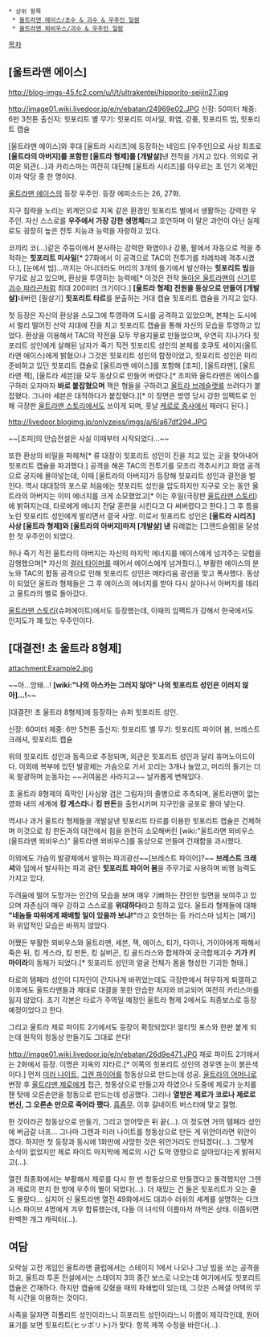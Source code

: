 * 상위 항목
  * [[울트라맨 에이스/초수 & 괴수 & 우주인 일람]]
  * [[울트라맨 뫼비우스/괴수 & 우주인 일람]]

[[목차]]
== [울트라맨 에이스] ==
http://blog-imgs-45.fc2.com/u/l/t/ultrakentei/hipporito-seijin27.jpg

http://image01.wiki.livedoor.jp/e/n/ebatan/24969e02.JPG
신장: 50미터
체중: 6만 3천톤
출신지: 힛포리트 별
무기: 힛포리트 미사일, 화염, 강풍, 힛포리트 빔, 힛포리트 캡슐

[울트라맨 에이스]와 후대 [울트라 시리즈]에 등장하는 네임드 [우주인]으로 사상 최초로 '''[울트라의 아버지]를 포함한 [울트라 형제]를 [개발살]'''낸 전적을 가지고 있다. 의외로 귀여운 외관(...)과 카리스마는 여전히 대단해 [울트라 시리즈]를 아우르는 초 인기 외계인이자 악당 중 한 명이다.

[[울트라맨 에이스]]의 등장 우주인. 등장 에피소드는 26, 27화.

지구 침략을 노리는 외계인으로 지옥 같은 환경인 힛포리트 별에서 생활하는 강력한 우주인. 자신 스스로를 '''우주에서 가장 강한 생명체'''라고 호언하며 이 말은 과언이 아닌 실제로도 굉장히 높은 전투 지능과 능력을 자랑하고 있다. 

코끼리 코(...)같은 주둥이에서 분사하는 강력한 화염이나 강풍, 팔에서 자동으로 적을 추적하는 '''힛포리트 미사일'''[* 27화에서 이 공격으로 TAC의 전투기를 차례차례 격추시켰다.], [눈에서 빔]...까지는 아니더라도 머리의 3개의 돌기에서 발산하는 '''힛포리트 빔'''을 무기로 삼고 있으며, 환상을 투영하는 능력에[* 이것은 전작 [[돌아온 울트라맨]]의 [[신기루괴수 파라곤]]처럼 최대 200미터 크기이다.] '''[울트라 형제] 전원을 동상으로 만들어 [개발살]'''내버린 [필살기] '''힛포리트 타르'''를 분출하는 거대 캡슐 힛포리트 캡슐을 가지고 있다.

첫 등장은 자신의 환상을 스모그에 투영하여 도시를 공격하고 있었으며, 본체는 도시에서 멀리 떨어진 산악 지대에 진을 치고 힛포리트 캡슐을 통해 자신의 모습을 투영하고 있었다. 환상을 이용해서 TAC의 작전을 모두 무용지물로 만들었으며, 우연히 지나가다 힛포리트 성인에게 살해된 남자가 죽기 직전 힛포리트 성인의 본체를 호쿠토 세이지(울트라맨 에이스)에게 밝혔으나 그것은 힛포리트 성인의 함정이었고, 힛포리트 성인은 미리 준비하고 있던 힛포리트 캡슐로 [울트라맨 에이스]를 포함해 [조피], [울트라맨], [울트라맨 잭], [울트라 세븐]을 모두 동상으로 만들어 버렸다.[* 조피와 울트라맨은 에이스를 구하러 오자마자 '''바로 붙잡혔으며''' 잭은 형들을 구하려고 [[울트라 브레슬랫]]를 쓰려다가 붙잡혔다. 그나마 세븐은 대적하다가 붙잡혔다.][* 이 장면은 방영 당시 강한 임팩트로 인해 극장판 [[울트라맨 스토리]]에서도 쓰이게 되며, 훗날 [[케로로 중사]]에서 패러디 된다.]

http://livedoor.blogimg.jp/onlyzeiss/imgs/a/6/a67df294.JPG

~~[조피]의 안습전설은 사실 이때부터 시작되었다...~~

또한 환상의 비밀을 파헤쳐[* 류 대장이 힛포리트 성인이 진을 치고 있는 곳을 찾아내어 힛포리트 캡슐을 파괴했다.] 공격을 해온 TAC의 전투기를 모조리 격추시키고 화염 공격으로 궁지에 몰아넣는데, 이때 [울트라의 아버지]가 등장해 힛포리트 성인과 결전을 벌인다. 역시 대대장의 포스로 처음에는 힛포리트 성인을 압도하지만 지구로 오는 동안 울트라의 아버지는 이미 에너지를 크게 소모했었고[* 이는 후일(극장판 [[울트라맨 스토리]])에 밝혀지는데, 타로에게 에너지 전달 훈련을 시킨다고 다 써버렸다고 한다.] 그 후 틈을 노린 힛포리트 성인에게 발리면서 결국 사망. 이로서 힛포리트 성인은 '''[울트라 시리즈] 사상 [울트라 형제]와 [울트라의 아버지]마저 [개발살] 낸''' 유례없는 [그랜드슬램]을 달성한 첫 우주인이 되었다.

허나 죽기 직전 울트라의 아버지는 자신의 마지막 에너지를 에이스에게 넘겨주는 모험을 감행했으며[* 자신의 [[컬러 타이머]]를 떼어서 에이스에게 넘겨줬다.], 부활한 에이스의 분노와 TAC의 합동 공격으로 인해 힛포리트 성인은 메타리움 광선을 맞고 폭사했다. 동상이 되었던 울트라 형제들은 그 후 에이스의 에너지를 받아 다시 살아나서 아버지를 데리고 울트라의 별로 돌아갔다.

[[울트라맨 스토리]](슈퍼에이트)에서도 등장했는데, 이때의 임팩트가 강해서 한국에서도 인지도가 꽤 있는 우주인이다.

== [대결전! 초 울트라 8형제] ==
attachment:Example2.jpg

~~아...앙돼...! '''[wiki:"나의 아스카는 그러지 않아" 나의 힛포리트 성인은 이러지 않아]...!'''~~

[대결전! 초 울트라 8형제]에 등장하는 슈퍼 힛포리트 성인.

신장: 60미터
체중: 6만 5천톤
출신지: 힛포리트 별
무기: 힛포리트 파이어 봄, 브레스트 크래셔, 힛포리트 캡슐

위의 힛포리트 성인과 동족으로 추정되며, 외관은 힛포리트 성인과 달리 휴머노이드이다. 이외에 복부에 있던 발광체는 가슴으로 가서 꼬리는 3개나 늘었고, 머리의 돌기는 더욱 발광하며 눈동자는 ~~귀여움은 사라지고~~ 날카롭게 변해있다.

초 울트라 8형제의 흑막인 [사심왕 검은 그림자]의 졸병으로 추측되며, 울트라맨이 없는 영화 내의 세계에 '''킹 게스라'''나 '''킹 판돈'''을 출현시키며 지구인을 공포로 몰아 넣는다. 

역시나 과거 울트라 형제들을 개발살낸 힛포리트 타르를 이용한 힛포리트 캡슐은 건제하며 이것으로 킹 판돈과의 대전에서 힘을 완전히 소모해버린 [wiki:"울트라맨 뫼비우스(울트라맨 뫼비우스)" 울트라맨 뫼비우스]를 동상으로 만들며 건재함을 과시했다.

이외에도 가슴의 발광체에서 발하는 파괴광선~~[브레스트 파이어]?~~ '''브레스트 크래셔'''와 입에서 발사하는 파괴 광탄 '''힛포리트 파이어 봄'''을 주무기로 사용하며 비행 능력도 가지고 있다. 

두려움에 떨어 도망가는 인간의 모습을 보며 매우 기뻐하는 잔인한 일면을 보여주고 있으며 자존심이 매우 강하고 스스로를 '''위대하다'''라고 칭하고 있다. 울트라 형제들에 대해 '''"네놈들 따위에게 패배할 일이 있을까 보냐!"'''라고 호언하는 등 카리스마 넘치는 [패기]와 위압적인 모습은 바뀌지 않았다.

어쨌든 부활한 뫼비우스와 울트라맨, 세븐, 잭, 에이스, 티가, 다이나, 가이아에게 패해서 죽은 뒤, 킹 게스라, 킹 판돈, 킹 실버곤, 킹 골드라스와 합체하여 궁극합체괴수 '''기가 키마이라'''의 동체가 되었다.[* 힛포리트 성인의 얼굴 전체가 몸을 형성한 기괴한 형태.]

타로의 템페라 성인이 디자인이 간지나게 바뀌었는데도 극장판에서 허무하게 퇴갤하고 이후에도 울트라맨들과 제대로 대결을 못한 안습한 처지와 비교되어 여전히 카리스마를 잃지 않았다. 초기 각본은 타로가 주역일 예정인 울트라 형제 2에서도 최종보스로 등장 예정이었다고 한다.

그리고 울트라 제로 파이트 2기에서도 등장이 확정되었다! 얼티밋 포스와 한판 붙게 되는데 원작의 청동상 만들기도 그대로 쓴다!

http://image01.wiki.livedoor.jp/e/n/ebatan/26d9e471.JPG
제로 파이트 2기에서는 2화에서 등장. 이명은 지옥의 쟈타르.[* 이쪽의 힛포리트 성인의 경우엔 눈이 붉은색이다.] 먼저 [[미러 나이트]], [[그렌 파이어]]를 청동상으로 만드는데 성공. [[울트라의 어머니]]로 변장 후 [[울트라맨 제로]]에게 접근, 청동상으로 만들고자 하였으나 도중에 제로가 눈치를 챈 탓에 오른손만을 청동으로 만드는데 성공했다. 그러나 '''열받은 제로가 코로나 제로로 변신, 그 오른손 만으로 죽어라 팼다'''. [[흠좀무]]. 이후 갈네이트 버스터에 맞고 절명.

한 것이라곤 청동상으로 만들기, 그리고 얻어맞은 뒤 끝(...). 이 정도면 거의 템페라 성인에 버금갈 너프... 그나마 그렌과 미러 나이트를 청동상으로 만든 게 위안이라면 위안이겠다. 하지만 첫 등장과 동시에 1화만에 사망한 것은 위안거리도 안되겠다(...). 그렇게 소식이 없었지만 제로 파이트 마지막에 제로의 시간 도약 영향으로 살아있다는게 밝혀지고(...).

열전 최종화에서는 부활해서 제로를 다시 한 번 청동상으로 만들겠다고 돌격했지만 그렌과 제로의 펀치 한 방에 우주의 별이 되었다(...). 더 재밌는 건 둘은 힛포리트가 오는 줄도 몰랐다... 심지어 신 울트라맨 열전 49화에서도 대괴수 러쉬의 세계를 설명하는 다크니스 파이브 4명에게 겨우 합류했는데, 다들 이 녀석의 이름마저 까먹은 상태. 이쯤되면 완벽한 개그 캐릭터(...).

== 여담 ==
오락실 고전 게임인 울트라맨 클럽에서는 스테이지 1에서 나오나 그냥 빔을 쏘는 공격을 하고, 울트라 투혼 전설에서는 스테이지 3의 중간 보스로 나오는데 여기에서도 힛포리트 캡슐은 건재하다. 하지만 캡슐에 갖혔을 때의 파쇄법이 있는데, 그것은 스페셜 어택의 무적 시간을 이용하는 것이다.

사족을 달자면 히폴리트 성인이라느니 히포리트 성인이라느니 이름이 제각각인데, 원어 표기를 보면 힛포리트(ヒッポリト)가 맞다. 항목 제목 수정을 바란다(...).
